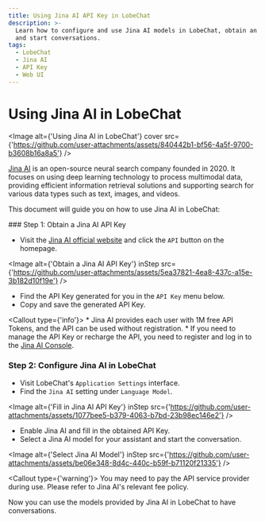 ```yaml
---
title: Using Jina AI API Key in LobeChat
description: >-
  Learn how to configure and use Jina AI models in LobeChat, obtain an API key,
  and start conversations.
tags:
  - LobeChat
  - Jina AI
  - API Key
  - Web UI
---
```


# Using Jina AI in LobeChat

<Image alt={'Using Jina AI in LobeChat'} cover src={'https://github.com/user-attachments/assets/840442b1-bf56-4a5f-9700-b3608b16a8a5'} />

[Jina AI](https://jina.ai/) is an open-source neural search company founded in 2020. It focuses on using deep learning technology to process multimodal data, providing efficient information retrieval solutions and supporting search for various data types such as text, images, and videos.

This document will guide you on how to use Jina AI in LobeChat:

<Steps>
  ### Step 1: Obtain a Jina AI API Key

  - Visit the [Jina AI official website](https://jina.ai/) and click the `API` button on the homepage.

  <Image alt={'Obtain a Jina AI API Key'} inStep src={'https://github.com/user-attachments/assets/5ea37821-4ea8-437c-a15e-3b182d10f19e'} />

  - Find the API Key generated for you in the `API Key` menu below.
  - Copy and save the generated API Key.

  <Callout type={'info'}>
    * Jina AI provides each user with 1M free API Tokens, and the API can be used without
      registration. \* If you need to manage the API Key or recharge the API, you need to register and
      log in to the [Jina AI Console](https://jina.ai/api-dashboard/).
  </Callout>

  ### Step 2: Configure Jina AI in LobeChat

  - Visit LobeChat's `Application Settings` interface.
  - Find the `Jina AI` setting under `Language Model`.

  <Image alt={'Fill in Jina AI API Key'} inStep src={'https://github.com/user-attachments/assets/1077bee5-b379-4063-b7bd-23b98ec146e2'} />

  - Enable Jina AI and fill in the obtained API Key.
  - Select a Jina AI model for your assistant and start the conversation.

  <Image alt={'Select Jina AI Model'} inStep src={'https://github.com/user-attachments/assets/be06e348-8d4c-440c-b59f-b71120f21335'} />

  <Callout type={'warning'}>
    You may need to pay the API service provider during use. Please refer to Jina AI's relevant fee policy.
  </Callout>
</Steps>

Now you can use the models provided by Jina AI in LobeChat to have conversations.
